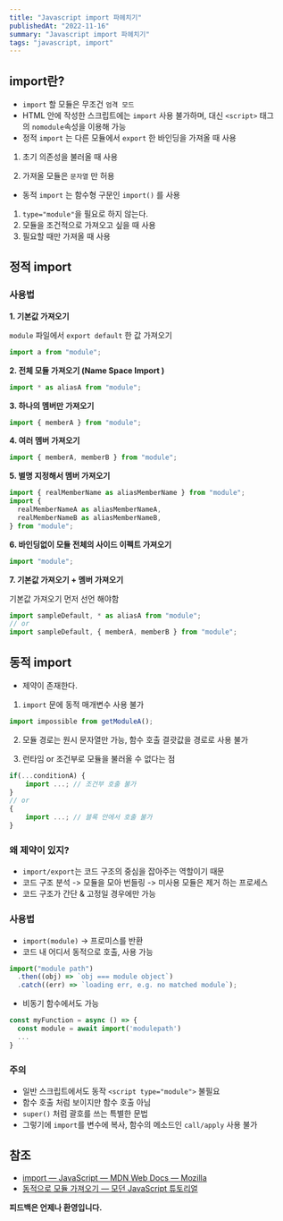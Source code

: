 ```yaml
---
title: "Javascript import 파헤치기"
publishedAt: "2022-11-16"
summary: "Javascript import 파헤치기"
tags: "javascript, import"
---
```


## import란?

- `import` 할 모듈은 무조건 `엄격 모드`
- HTML 안에 작성한 스크립트에는 `import` 사용 불가하며, 대신 `<script>` 태그의 `nomodule`속성을 이용해 가능
- 정적 `import` 는 다른 모듈에서 `export` 한 바인딩을 가져올 때 사용

1. 초기 의존성을 불러올 때 사용

2. 가져올 모듈은 `문자열` 만 허용

- 동적 `import` 는 함수형 구문인 `import()` 를 사용

1. `type="module"`을 필요로 하지 않는다.
2. 모듈을 조건적으로 가져오고 싶을 때 사용
3. 필요할 때만 가져올 때 사용

## 정적 import

### 사용법

**1. 기본값 가져오기**

`module` 파일에서 `export default` 한 값 가져오기

```js
import a from "module";
```

**2. 전체 모듈 가져오기 (Name Space Import )**

```js
import * as aliasA from "module";
```

**3. 하나의 멤버만 가져오기**

```js
import { memberA } from "module";
```

**4. 여러 멤버 가져오기**

```js
import { memberA, memberB } from "module";
```

**5. 별명 지정해서 멤버 가져오기**

```js
import { realMemberName as aliasMemberName } from "module";
import {
  realMemberNameA as aliasMemberNameA,
  realMemberNameB as aliasMemberNameB,
} from "module";
```

**6. 바인딩없이 모듈 전체의 사이드 이펙트 가져오기**

```js
import "module";
```

**7. 기본값 가져오기 + 멤버 가져오기**

기본값 가져오기 먼저 선언 해야함

```js
import sampleDefault, * as aliasA from "module";
// or
import sampleDefault, { memberA, memberB } from "module";
```

## 동적 import

- 제약이 존재한다.

1. `import` 문에 동적 매개변수 사용 불가

```js
import impossible from getModuleA();
```

2. 모듈 경로는 원시 문자열만 가능, 함수 호출 결괏값을 경로로 사용 불가

3. 런타임 or 조건부로 모듈을 불러올 수 없다는 점

```js
if(...conditionA) {
	import ...; // 조건부 호출 불가
}
// or
{
	import ...; // 블록 안에서 호출 불가
}
```

### 왜 제약이 있지?

- `import/export`는 코드 구조의 중심을 잡아주는 역할이기 때문
- 코드 구조 분석 -> 모듈을 모아 번들링 -> 미사용 모듈은 제거 하는 프로세스
- 코드 구조가 간단 & 고정일 경우에만 가능

### 사용법

- `import(module)` -> 프로미스를 반환
- 코드 내 어디서 동적으로 호출, 사용 가능

```js
import("module path")
  .then((obj) => `obj === module object`)
  .catch((err) => `loading err, e.g. no matched module`);
```

- 비동기 함수에서도 가능

```jsx
const myFunction = async () => {
  const module = await import('modulepath')
  ...
}
```

### 주의

- 일반 스크립트에서도 동작 `<script type="module">` 불필요
- 함수 호출 처럼 보이지만 함수 호출 아님
- `super()` 처럼 괄호를 쓰는 특별한 문법
- 그렇기에 `import`를 변수에 복사, 함수의 메소드인 `call/apply` 사용 불가

## 참조

- [import — JavaScript — MDN Web Docs — Mozilla](https://developer.mozilla.org/ko/docs/Web/JavaScript/Reference/Statements/import)
- [동적으로 모듈 가져오기 — 모던 JavaScript 튜토리얼](https://ko.javascript.info/modules-dynamic-imports)

**피드백은 언제나 환영입니다.**
